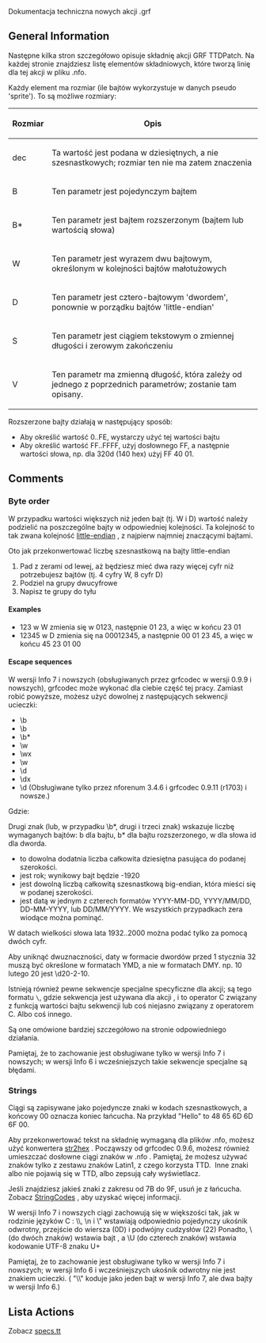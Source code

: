 {{pl/Development/NewGRF/inne strony|en=newgrf-specs.tt-wiki.net/wiki/GRFActionsDetailed|pl=pl/Development/NewGRF/NFO Specs/GRFActionsDetailed}}
<!--{{-}}<br>--><!--{{ambox | text = w trakcie edycji.}}--><!-- -->
Dokumentacja techniczna nowych akcji .grf

==General Information==

Następne kilka stron szczegółowo opisuje składnię akcji GRF TTDPatch. Na każdej stronie znajdziesz listę elementów składniowych, które tworzą linię dla tej akcji w pliku .nfo.

Każdy element ma rozmiar (ile bajtów wykorzystuje w danych pseudo 'sprite'). To są możliwe rozmiary:

{|
!Rozmiar!!Opis
|-
|dec ||Ta wartość jest podana w dziesiętnych, a nie szesnastkowych; rozmiar ten nie ma zatem znaczenia
|-
|B ||Ten parametr jest pojedynczym bajtem
|-
|B* ||Ten parametr jest bajtem rozszerzonym (bajtem lub wartością słowa)
|-
|W ||Ten parametr jest wyrazem dwu bajtowym, określonym w kolejności bajtów małotużowych
|-
|D ||Ten parametr jest cztero-bajtowym 'dwordem', ponownie w porządku bajtów 'little-endian'
|-
|S ||Ten parametr jest ciągiem tekstowym o zmiennej długości i zerowym zakończeniu
|-
|V ||Ten parametr ma zmienną długość, która zależy od jednego z poprzednich parametrów; zostanie tam opisany.
|}

Rozszerzone bajty działają w następujący sposób:
* Aby określić wartość 0..FE, wystarczy użyć tej wartości bajtu
* Aby określić wartość FF..FFFF, użyj dosłownego FF, a następnie wartości słowa, np. dla 320d (140 hex) użyj FF 40 01.

==Comments==

===Byte order===

W przypadku wartości większych niż jeden bajt (tj. W i D) wartość należy podzielić na poszczególne bajty w odpowiedniej kolejności. Ta kolejność to tak zwana kolejność  [http://en.wikipedia.org/wiki/Endianness little-endian] , z najpierw najmniej znaczącymi bajtami.

Oto jak przekonwertować liczbę szesnastkową na bajty little-endian
#Pad z zerami od lewej, aż będziesz mieć dwa razy więcej cyfr niż potrzebujesz bajtów (tj. 4 cyfry W, 8 cyfr D)
#Podziel na grupy dwucyfrowe
#Napisz te grupy do tyłu

====Examples====

* 123 w W zmienia się w 0123, następnie 01 23, a więc w końcu 23 01
* 12345 w D zmienia się na 00012345, a następnie 00 01 23 45, a więc w końcu 45 23 01 00

====Escape sequences====

W wersji Info 7 i nowszych (obsługiwanych przez grfcodec w wersji 0.9.9 i nowszych), grfcodec może wykonać dla ciebie część tej pracy. Zamiast robić powyższe, możesz użyć dowolnej z następujących sekwencji ucieczki:

* \b<dec>
* \b<year>
* \b*<dec>
* \w<dec>
* \wx<hex>
* \w<date>
* \d<dec>
* \dx<hex>
* \d<date> (Obsługiwane tylko przez nforenum 3.4.6 i grfcodec 0.9.11 (r1703) i nowsze.)


Gdzie:

Drugi znak (lub, w przypadku \b*, drugi i trzeci znak) wskazuje liczbę wymaganych bajtów: b dla bajtu, b* dla bajtu rozszerzonego, w dla słowa id dla dworda.

* <dec> to dowolna dodatnia liczba całkowita dziesiętna pasująca do podanej szerokości.
* <year> jest rok; wynikowy bajt będzie <year>-1920
* <hex> jest dowolną liczbą całkowitą szesnastkową big-endian, która mieści się w podanej szerokości.
* <date> jest datą w jednym z czterech formatów YYYY-MM-DD, YYYY/MM/DD, DD-MM-YYYY, lub DD/MM/YYYY. We wszystkich przypadkach zera wiodące można pominąć.

W datach wielkości słowa lata 1932..2000 można podać tylko za pomocą dwóch cyfr.

Aby uniknąć dwuznaczności, daty w formacie dwordów przed 1 stycznia 32 muszą być określone w formatach YMD, a nie w formatach DMY. np. 10 lutego 20 jest \d20-2-10.


Istnieją również pewne sekwencje specjalne specyficzne dla akcji; są tego formatu <tt>\<action><operator></tt>, gdzie sekwencja jest używana dla akcji <tt><action></tt>, i <tt><operator></tt> to operator C związany z funkcją wartości bajtu sekwencji lub coś niejasno związany z operatorem C. Albo coś innego.

Są one omówione bardziej szczegółowo na stronie odpowiedniego działania.


Pamiętaj, że to zachowanie jest obsługiwane tylko w wersji Info 7 i nowszych; w wersji Info 6 i wcześniejszych takie sekwencje specjalne są błędami.

===Strings===

Ciągi są zapisywane jako pojedyncze znaki w kodach szesnastkowych, a końcowy 00 oznacza koniec łańcucha. Na przykład "Hello" to 48 65 6D 6D 6F 00.

Aby przekonwertować tekst na składnię wymaganą dla plików .nfo, możesz użyć konwertera [http://www.ttdpatch.net/cgi-bin/str2hex.pl str2hex] . Począwszy od grfcodec 0.9.6, możesz również umieszczać dosłowne ciągi znaków w .nfo . Pamiętaj, że możesz używać znaków tylko z zestawu znaków Latin1, z czego korzysta TTD. &nbsp;Inne znaki albo nie pojawią się w TTD, albo zepsują cały wyświetlacz.

Jeśli znajdziesz jakieś znaki z zakresu od 7B do 9F, usuń je z łańcucha. Zobacz  [[pl/Development/NewGRF/NFO Specs/StringCodes|StringCodes]] , aby uzyskać więcej informacji.

W wersji Info 7 i nowszych ciągi zachowują się w większości tak, jak w rodzinie języków C : \\, \n i  \" wstawiają odpowiednio pojedynczy ukośnik odwrotny, przejście do wiersza (0D) i podwójny cudzysłów (22) Ponadto, \<hex> (do dwóch znaków) wstawia bajt <hex>, a \U<hex> (do czterech znaków) wstawia kodowanie UTF-8 znaku U+<hex>

Pamiętaj, że to zachowanie jest obsługiwane tylko w wersji Info 7 i nowszych; w wersji Info 6 i wcześniejszych ukośnik odwrotny nie jest znakiem ucieczki. ( "\\"  koduje jako jeden bajt w wersji Info 7, ale dwa bajty w wersji Info 6.)

==Lista Actions==

Zobacz <!--[[Main Page]]-->[[pl/Development/NewGRF/NFO Specs/Main Page|specs.tt]]